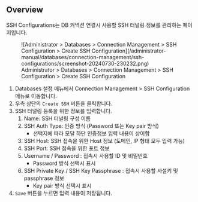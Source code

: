 ## Overview

SSH Configurations는 DB 커넥션 연결시 사용할 SSH 터널링 정보를 관리하는 페이지입니다.

<figure data-layout="center" data-align="center">
![Administrator &gt; Databases &gt; Connection Management &gt; SSH Configuration &gt; Create SSH Configuration](/administrator-manual/databases/connection-management/ssh-configurations/screenshot-20240730-230232.png)
<figcaption>
Administrator &gt; Databases &gt; Connection Management &gt; SSH Configuration &gt; Create SSH Configuration
</figcaption>
</figure>


1. Databases 설정 메뉴에서 Connection Management &gt; SSH Configuration 메뉴로 이동합니다.
2. 우측 상단의 `Create SSH` 버튼을 클릭합니다.
3. SSH 터널링 등록을 위한 정보를 입력합니다.
    1. Name: SSH 터널링 구성 이름
    2. SSH Auth Type: 인증 방식 (Password 또는 Key pair 방식)
        * 선택지에 따라 모달 하단 인증정보 입력 내용이 상이함
    3. SSH Host: SSH 접속을 위한 Host 정보 (도메인, IP 형태 모두 입력 가능)
    4. SSH Port: SSH 접속을 위한 포트 정보
    5. Username / Password : 접속시 사용할 ID 및 비밀번호
        * Password 방식 선택시 표시
    6. SSH Private Key / SSH Key Passphrase : 접속시 사용할 사설키 및 passphrase 정보
        * Key pair 방식 선택시 표시
4. `Save` 버튼을 누르면 입력 내용이 저장됩니다.
